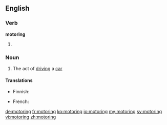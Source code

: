 ==English==

===Verb===
'''motoring'''

# {{present participle of|motor}}

===Noun===
{{en-noun|-}}

# The act of [[driving]] a [[car]]

====Translations====
{{trans-top|car driving}}
* Finnish: {{t+|fi|autoilu}}
{{trans-mid}}
* French: {{t+|fr|automobilisme|m}}
{{trans-bottom}}

[[de:motoring]]
[[fr:motoring]]
[[ko:motoring]]
[[io:motoring]]
[[my:motoring]]
[[sv:motoring]]
[[vi:motoring]]
[[zh:motoring]]